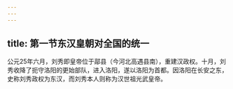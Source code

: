 ```yaml
---
---
---
```

title: 第一节东汉皇朝对全国的统一
---



公元25年六月，刘秀即皇帝位于鄗县（今河北高遇县南），重建汉政权。十月，刘秀收降了扼守洛阳的更始部队，进入洛阳，遂以洛阳为首都。因洛阳在长安之东，史称刘秀政权为东汉，而刘秀本人则称为汉世祖光武皇帝。